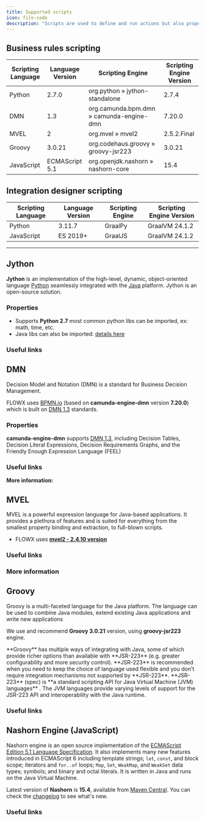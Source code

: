 ```yaml
---
title: Supported scripts  
icon: file-code  
description: "Scripts are used to define and run actions but also properties inside nodes. For now, the following script languages are supported."
---
```


## Business rules scripting

<CardGroup>

<Card title="Python" icon="python" href="#python"></Card>
<Card title="DMN" icon="code" href="#dmn"></Card>
<Card title="MVEL" icon="code" href="#mvel"></Card>
<Card title="Groovy" icon="code" href="#groovy"></Card>
<Card title="JavaScript (Nashorn)" icon="code" href="#nashorn-engine-javascript"></Card>

</CardGroup>

| Scripting Language | Language Version | Scripting Engine                         | Scripting Engine Version |
| ------------------ | ---------------- | ---------------------------------------- | ------------------------ |
| Python             | 2.7.0            | org.python » jython-standalone           | 2.7.4                    |
| DMN                | 1.3              | org.camunda.bpm.dmn » camunda-engine-dmn | 7.20.0                   |
| MVEL               | 2                | org.mvel » mvel2                         | 2.5.2.Final              |
| Groovy             | 3.0.21           | org.codehaus.groovy » groovy-jsr223      | 3.0.21                   |
| JavaScript         | ECMAScript 5.1   | org.openjdk.nashorn » nashorn-core               | 15.4                     |

## Integration designer scripting

| Scripting Language | Language Version | Scripting Engine | Scripting Engine Version |
| ------------------ | ---------------- | ---------------- | ------------------------ |
| Python             | 3.11.7           | GraalPy          | GraalVM 24.1.2           |
| JavaScript         | ES 2019+         | GraalJS          | GraalVM 24.1.2           |

---

## Jython

**Jython** is an implementation of the high-level, dynamic, object-oriented language [Python](http://www.python.org/) seamlessly integrated with the [Java](http://www.javasoft.com/) platform. Jython is an open-source solution.

<Card title ="Jython Book" href="https://jython.readthedocs.io/en/latest/" icon ="link">
</Card>

### Properties

* Supports **Python 2.7** most common python libs can be imported, ex: math, time, etc.
* Java libs can also be imported: [details here ](https://www.tutorialspoint.com/jython/jython_importing_java_libraries.htm)

### Useful links

<Card title = "Python 2.7 documentation" href= "https://docs.python.org/2.7/" icon ="link"></Card>

<Card title = "Jython" href="https://www.jython.org/" icon = "link"></Card>

<Card title ="Jython FAQs" href="https://wiki.python.org/jython/JythonFaq" icon ="link"></Card>

## DMN

Decision Model and Notation (DMN) is a standard for Business Decision Management.

FLOWX uses [BPMN.io](https://bpmn.io/) (based on **camunda-engine-dmn** version **7.20.0**) which is built on [DMN 1.3](https://www.omg.org/spec/DMN/1.3/PDF) standards.

### Properties

**camunda-engine-dmn** supports [DMN 1.3](https://www.omg.org/spec/DMN/1.3/PDF), including Decision Tables, Decision Literal Expressions, Decision Requirements Graphs, and the Friendly Enough Expression Language (FEEL)

### Useful links

<Card title ="Decision Model and Notation (DMN)" href ="https://www.omg.org/dmn/" icon ="link"></Card>

<Card title ="DMN 1.3 specs" href="https://www.omg.org/spec/DMN/1.3/PDF" icon = "link"></Card>

**More information:**

<Card title ="DMN Business rule action" href= "/4.0/docs/platform-overview/frameworks-and-standards/business-process-industry-standards/intro-to-dmn"></Card>

## MVEL

MVEL is a powerful expression language for Java-based applications. It provides a plethora of features and is suited for everything from the smallest property binding and extraction, to full-blown scripts.

* FLOWX uses [**mvel2 - 2.4.10 version**](https://mvnrepository.com/artifact/org.mvel/mvel2/2.4.10.Final)

### Useful links

<Card title ="Mvel documentation" href="http://mvel.documentnode.com/" icon ="link"></Card>

<Card title ="Maven repository: Mvel 2.4.0 final" href = "https://github.com/mvel/mvel/tags" icon ="link"></Card>

### More information

<Card title = "Intro to MVEL" href="/4.0/docs/platform-overview/frameworks-and-standards/business-process-industry-standards/intro-to-mvel"></Card>

## Groovy

Groovy is a multi-faceted language for the Java platform. The language can be used to combine Java modules, extend existing Java applications and write new applications

We use and recommend **Groovy 3.0.21** version, using **groovy-jsr223** engine.

<Info>
**Groovy** has multiple ways of integrating with Java, some of which provide richer options than available with **JSR-223** (e.g. greater configurability and more security control). **JSR-223** is recommended when you need to keep the choice of language used flexible and you don't require integration mechanisms not supported by **JSR-223**.
</Info>

<Info>
**JSR-223** (spec) is **a standard scripting API for Java Virtual Machine (JVM) languages** . The JVM languages provide varying levels of support for the JSR-223 API and interoperability with the Java runtime.
</Info>

### Useful links

<Card title ="Groovy Language Documentation" href="https://docs.groovy-lang.org/docs/groovy-3.0.21/html/documentation/" icon ="link"></Card>

<Card title ="[Java] Class GroovyScriptEngineImpl" href ="https://docs.groovy-lang.org/latest/html/gapi/org/codehaus/groovy/jsr223/GroovyScriptEngineImpl.html" icon ="link"></Card>

<Card title ="groovy-jsr223" href = "https://mvnrepository.com/artifact/org.codehaus.groovy/groovy-jsr223" icon ="link"></Card>


## Nashorn Engine (JavaScript)

Nashorn engine is an open source implementation of the [ECMAScript Edition 5.1 Language Specification](https://es5.github.io/). It also implements many new features introduced in ECMAScript 6 including template strings; `let`, `const`, and block scope; iterators and `for..of` loops; `Map`, `Set`, `WeakMap`, and `WeakSet` data types; symbols; and binary and octal literals. It is written in Java and runs on the Java Virtual Machine.

Latest version of **Nashorn** is **15.4**, available from [Maven Central](https://search.maven.org/artifact/org.openjdk.nashorn/nashorn-core/15.4/jar). You can check the [changelog](https://github.com/openjdk/nashorn/blob/main/CHANGELOG.md) to see what's new.

### Useful links

<Card title = "Nashorn - Changelog" href = "https://github.com/openjdk/nashorn" icon ="link"></Card>

<Card title = "OpenJDK - Nashorn" href = "https://github.com/openjdk/nashorn/blob/main/CHANGELOG.md" icon ="link"> </Card>

<Card title ="nashorn-core - Maven Central" href ="https://central.sonatype.com/artifact/org.openjdk.nashorn/nashorn-core/15.4?smo=true" icon ="link">
</Card>
